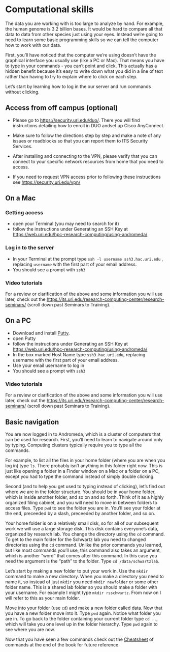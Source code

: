 # Computational skills

The data you are working with is too large to analyze by hand.
For example, the human genome is 3.2 billion bases.
It would be hard to compare all that data to data from other species just using your eyes.
Instead we're going to need to learn some basic programming skills 
so we can tell the computer how to work with our data.

First, you'll have noticed that the computer we're using doesn't have the graphical interface
you usually use (like a PC or Mac).
That means you have to type in your commands - you can't point and click.
This actually has a hidden benefit because it's easy to write down what you did in
a line of text rather than having to try to explain where to click on each step.

Let's start by learning how to log in the our server and run commands without clicking.

## Access from off campus (optional)

* Please go to [https://security.uri.edu/duo/](https://security.uri.edu/duo/). There you will find instructions detailing how to enroll in DUO andset up Cisco AnyConnect. 

* Make sure to follow the directions step by step and make a note of any issues or roadblocks so that you can report them to ITS Security Services.

* After installing and connecting to the VPN, please verify that you can connect to your specific network resources from home that you need to access. 

* If you need to request VPN access prior to following these instructions see [https://security.uri.edu/vpn/](https://security.uri.edu/vpn/)

## On a Mac

### Getting access

* open your Terminal (you may need to search for it)
* follow the instructions under Generating an SSH Key at [https://web.uri.edu/hpc-research-computing/using-andromeda/](https://web.uri.edu/hpc-research-computing/using-andromeda/)

### Log in to the server

* In your Terminal at the prompt type `ssh -l username ssh3.hac.uri.edu` , replacing `username` with the first part of your email address.
* You should see a prompt with `ssh3`

### Video tutorials

For a review or clarification of the above and some information you will use later, check out the [https://its.uri.edu/research-computing-center/research-seminars/](URI HPC Training Videos) (scroll down past Seminars to Training).

## On a PC

* Download and install [Putty](https://www.chiark.greenend.org.uk/~sgtatham/putty/). 
* open Putty
* follow the instructions under Generating an SSH Key at [https://web.uri.edu/hpc-research-computing/using-andromeda/](https://web.uri.edu/hpc-research-computing/using-andromeda/)
* In the box marked Host Name type `ssh3.hac.uri.edu`, replacing username with the first part of your email address.
* Use your email username to log in
* You should see a prompt with `ssh3`

### Video tutorials

For a review or clarification of the above and some information you will use later, check out the [https://its.uri.edu/research-computing-center/research-seminars/](URI HPC Training Videos) (scroll down past Seminars to Training).

## Basic navigation

You are now logged in to Andromeda, which is a cluster of computers that can be used for research.
First, you'll need to learn to navigate around only by typing.
Computing clusters typically require you to type all the commands.

For example, to list all the files in your home folder (where you are when you log in) type `ls`.
There probably isn't anything in this folder right now.
This is just like opening a folder in a Finder window on a Mac or a folder on a PC,
except you had to type the command instead of simply double clicking.

Second (and to help you get used to typing instead of clicking), let's find out
where we are in the folder structure.
You should be in your home folder, which is inside another folder,
and so on and so forth.
Think of it as a highly organized filing cabinet, and you will need to move in between folders
to access files.
Type `pwd` to see the folder you are in.
You'll see your folder at the end, preceeded by a slash, preceeded by another folder, and so on.

Your home folder is on a relatively small disk, so for all of our subsequent work we will use
a large storage disk.
This disk contains everyone's data, organized by research lab.
You change the directory using the `cd` command.
To get to the main folder for the Schwartz lab you need to changed directories
using the `cd` command. 
Unlike the prior commands you learned, but like most commands you'll use,
this command also takes an argument, which is another "word" that comes after this command.
In this case you need the argument is the "path" to the folder.
Type `cd /data/schwartzlab`.

Let's start by making a new folder to put your work in.
Use the `mkdir` command to make a new directory.
When you make a directory you need to name it, so instead of just
`mkdir` you need `mkdir newfolder` or some other folder name.
This is a shared lab folder so you should make a folder with your username.
For example I might type `mkdir rsschwartz`.
From now on I will refer to this as your main folder.

Move into your folder (use `cd`) and make a new folder called data.
Now that you have a new folder move into it.
Type `pwd` again.
Notice what folder you are in.
To go back to the folder containing your current folder type `cd ..`, which will take you one level up in the folder hierarchy.
Type `pwd` again to see where you are now.

Now that you have seen a few commands check out the [Cheatsheet](cheatsheet.html) of commands at the end of the book for future reference.

